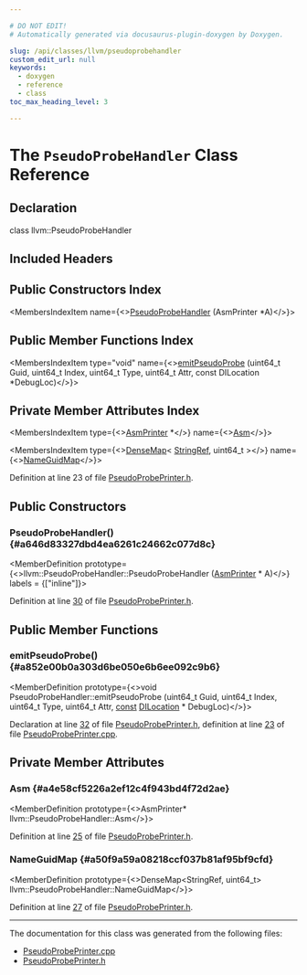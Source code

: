 ```yaml
---

# DO NOT EDIT!
# Automatically generated via docusaurus-plugin-doxygen by Doxygen.

slug: /api/classes/llvm/pseudoprobehandler
custom_edit_url: null
keywords:
  - doxygen
  - reference
  - class
toc_max_heading_level: 3

---
```





# The `PseudoProbeHandler` Class Reference

<DoxygenPage pluginConfig={pluginConfig}>



## Declaration

<CodeBlock>class llvm::PseudoProbeHandler</CodeBlock>

## Included Headers

<IncludesList>
<IncludesListItem
  filePath="CodeGen/AsmPrinter/PseudoProbePrinter.h"
  permalink="/docs/api/files/lib/lib/codegen/lib/codegen/asmprinter/pseudoprobeprinter-h"
  isLocal="true" />
</IncludesList>

## Public Constructors Index

<MembersIndex>

<MembersIndexItem
  name={<><a href="#a646d83327dbd4ea6261c24662c077d8c">PseudoProbeHandler</a> (AsmPrinter &#42;A)</>}>
</MembersIndexItem>

</MembersIndex>

## Public Member Functions Index

<MembersIndex>

<MembersIndexItem
  type="void"
  name={<><a href="#a852e00b0a303d6be050e6b6ee092c9b6">emitPseudoProbe</a> (uint64&#95;t Guid, uint64&#95;t Index, uint64&#95;t Type, uint64&#95;t Attr, const DILocation &#42;DebugLoc)</>}>
</MembersIndexItem>

</MembersIndex>

## Private Member Attributes Index

<MembersIndex>

<MembersIndexItem
  type={<><a href="/docs/api/classes/llvm/asmprinter">AsmPrinter</a> &#42;</>}
  name={<><a href="#a4e58cf5226a2ef12c4f943bd4f72d2ae">Asm</a></>}>
</MembersIndexItem>

<MembersIndexItem
  type={<><a href="/docs/api/classes/llvm/densemap">DenseMap</a>&lt; <a href="/docs/api/classes/llvm/stringref">StringRef</a>, uint64&#95;t &gt;</>}
  name={<><a href="#a50f9a59a08218ccf037b81af95bf9cfd">NameGuidMap</a></>}>
</MembersIndexItem>

</MembersIndex>


Definition at line 23 of file <a href="/docs/api/files/lib/lib/codegen/lib/codegen/asmprinter/pseudoprobeprinter-h">PseudoProbePrinter.h</a>.

<SectionDefinition>

## Public Constructors

### PseudoProbeHandler() {#a646d83327dbd4ea6261c24662c077d8c}

<MemberDefinition
  prototype={<>llvm::PseudoProbeHandler::PseudoProbeHandler (<a href="/docs/api/classes/llvm/asmprinter">AsmPrinter</a> &#42; A)</>}
  labels = {["inline"]}>

Definition at line <a href="/docs/api/files/lib/lib/codegen/lib/codegen/asmprinter/pseudoprobeprinter-h/#l00030">30</a> of file <a href="/docs/api/files/lib/lib/codegen/lib/codegen/asmprinter/pseudoprobeprinter-h">PseudoProbePrinter.h</a>.
</MemberDefinition>

</SectionDefinition>

<SectionDefinition>

## Public Member Functions

### emitPseudoProbe() {#a852e00b0a303d6be050e6b6ee092c9b6}

<MemberDefinition
  prototype={<>void PseudoProbeHandler::emitPseudoProbe (uint64&#95;t Guid, uint64&#95;t Index, uint64&#95;t Type, uint64&#95;t Attr, <a href="/docs/api/files/lib/lib/target/lib/target/aarch64/aarch64promoteconstant-cpp/#a90f8350fecae261c25be85d38b451bff">const</a> <a href="/docs/api/classes/llvm/dilocation">DILocation</a> &#42; DebugLoc)</>}>

Declaration at line <a href="/docs/api/files/lib/lib/codegen/lib/codegen/asmprinter/pseudoprobeprinter-h/#l00032">32</a> of file <a href="/docs/api/files/lib/lib/codegen/lib/codegen/asmprinter/pseudoprobeprinter-h">PseudoProbePrinter.h</a>, definition at line <a href="/docs/api/files/lib/lib/codegen/lib/codegen/asmprinter/pseudoprobeprinter-cpp/#l00023">23</a> of file <a href="/docs/api/files/lib/lib/codegen/lib/codegen/asmprinter/pseudoprobeprinter-cpp">PseudoProbePrinter.cpp</a>.
</MemberDefinition>

</SectionDefinition>

<SectionDefinition>

## Private Member Attributes

### Asm {#a4e58cf5226a2ef12c4f943bd4f72d2ae}

<MemberDefinition
  prototype={<>AsmPrinter&#42; llvm::PseudoProbeHandler::Asm</>}>

Definition at line <a href="/docs/api/files/lib/lib/codegen/lib/codegen/asmprinter/pseudoprobeprinter-h/#l00025">25</a> of file <a href="/docs/api/files/lib/lib/codegen/lib/codegen/asmprinter/pseudoprobeprinter-h">PseudoProbePrinter.h</a>.
</MemberDefinition>

### NameGuidMap {#a50f9a59a08218ccf037b81af95bf9cfd}

<MemberDefinition
  prototype={<>DenseMap&lt;StringRef, uint64&#95;t&gt; llvm::PseudoProbeHandler::NameGuidMap</>}>

Definition at line <a href="/docs/api/files/lib/lib/codegen/lib/codegen/asmprinter/pseudoprobeprinter-h/#l00027">27</a> of file <a href="/docs/api/files/lib/lib/codegen/lib/codegen/asmprinter/pseudoprobeprinter-h">PseudoProbePrinter.h</a>.
</MemberDefinition>

</SectionDefinition>

<hr/>

The documentation for this class was generated from the following files:

<ul>
<li><a href="/docs/api/files/lib/lib/codegen/lib/codegen/asmprinter/pseudoprobeprinter-cpp">PseudoProbePrinter.cpp</a></li>
<li><a href="/docs/api/files/lib/lib/codegen/lib/codegen/asmprinter/pseudoprobeprinter-h">PseudoProbePrinter.h</a></li>
</ul>

</DoxygenPage>
